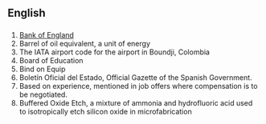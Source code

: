 ==English==
{{wikipedia}}

==={{initialism}}===
{{infl|en|initialism}}

# [[Bank of England]]
# Barrel of oil equivalent, a unit of energy
# The IATA airport code for the airport in Boundji, Colombia
# Board of Education
# Bind on Equip
# Boletín Oficial del Estado, Official Gazette of the Spanish Government.
# Based on experience, mentioned in job offers where compensation is to be negotiated.
# Buffered Oxide Etch, a mixture of ammonia and hydrofluoric acid used to isotropically etch silicon oxide in microfabrication